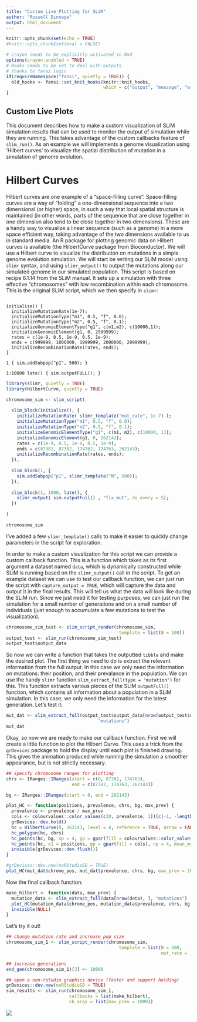 ```yaml
---
title: "Custom Live Plotting for SLiM"
author: "Russell Dinnage"
output: html_document
---
```


```r
knitr::opts_chunk$set(echo = TRUE)
#knitr::opts_chunk$set(eval = FALSE)
```

```r
# crayon needs to be explicitly activated in Rmd
options(crayon.enabled = TRUE)
# Hooks needs to be set to deal with outputs
# thanks to fansi logic
if(requireNamespace("fansi", quietly = TRUE)) {
  old_hooks <- fansi::set_knit_hooks(knitr::knit_hooks, 
                                     which = c("output", "message", "error"))
}
```

## Custom Live Plots

This document describes how to make a custom visualization of SLiM simulation results that can be used to monitor the output of simulation while they are running. This takes advantage of the custom callbacks feature of `slim_run()`. As an example we will implements a genome visualization using 'Hilbert  curves' to visualize the spatial distribution of mutation in a simulation of genome evolution.

# Hilbert Curves

Hilbert curves are one example of a "space-filling curve". Space-filling curves are a way of "folding" a one-dimensional sequence into a two dimensional (or higher) space, in such a way that local spatial structure is maintained (in other words, parts of the sequence that are close together in one dimension also tend to be close together in two dimensions). These are a handy way to visualize a linear sequence (such as a genome) in a more space efficient way, taking advantage of the two dimensions available to us in standard media. An R package for plotting genomic data on Hilbert curves is available (the HilbertCurve package from Bioconductor). We will use a Hilbert curve to visualize the distribution on mutations in a simple genome evolution simulation. We will start be writing our SLiM model using `slimr` syntax, and using `slimr_output()` to output the mutations along our simulated genome in our simulated population. This script is based on recipe 6.1.14 from the SLiM manual. It sets up a simulation with three effective "chromosomes" with low recombination within each chromosome. This is the original SLiM script, which we then specify in `slimr`:

```

initialize() {
  initializeMutationRate(1e-7);
  initializeMutationType("m1", 0.5, "f", 0.0);
  initializeMutationType("m2", 0.5, "f", 0.1);
  initializeGenomicElementType("g1", c(m1,m2), c(10000,1));
  initializeGenomicElement(g1, 0, 2999999);
  rates = c(1e-9, 0.5, 1e-9, 0.5, 1e-9);
  ends = c(999999, 1000000, 1999999, 2000000, 2999999);
  initializeRecombinationRate(rates, ends);
}

1 { sim.addSubpop("p1", 500); }

1:10000 late() { sim.outputFULL(); }

```

```r
library(slimr, quietly = TRUE)
library(HilbertCurve, quietly = TRUE)
```

```r

chromosome_sim <- slim_script(
  
  slim_block(initialize(), {
    initializeMutationRate( slimr_template("mut_rate", 1e-7) );
    initializeMutationType("m1", 0.5, "f", 0.0);
    initializeMutationType("m2", 0.5, "f", 0.1);
    initializeGenomicElementType("g1", c(m1, m2), c(10000, 1));
    initializeGenomicElement(g1, 0, 262142);
    rates = c(1e-9, 0.5, 1e-9, 0.5, 1e-9);
    ends = c(87381, 87382, 174762, 174763, 262143);
    initializeRecombinationRate(rates, ends);
  }),
  
  slim_block(1, {
    sim.addSubpop("p1", slimr_template("N", 500));
  }),
  
  slim_block(1, 1000, late(), {
    slimr_output( sim.outputFull() , "fix_mut", do_every = 5);
  })
  
)

chromosome_sim

```

I've added a few `slimr_template()` calls to make it easier to quickly change parameters in the script for exploration.

In order to make a custom visualization for this script we can provide a custom callback function. This is a function which takes as its first argument a dataset named `data`, which is dynamically constructed while SLiM is running based on the `slimr_output()` call in the script. To get an example dataset we can use to test our callback function, we can just run the script with `capture_output = TRUE`, which will capture the data and output it in the final results. This will tell us what the data will look like during the SLiM run. Since we just need it for testing purposes, we can just run the simulation for a small number of generations and on a small number of individuals (just enough to accumulate a few mutations to test the visualization).

```r
chromosome_sim_test <- slim_script_render(chromosome_sim,
                                           template = list(N = 100))
output_test <- slim_run(chromosome_sim_test)
output_test$output_data
```

So now we can write a function that takes the outputted `tibble` and make the desired plot. The first thing we need to do is extract the relevant information from the full output. In this case we only need the information on mutations: their position, and their prevalance in the population. We can use the handy `slimr` function `slim_extract_full(type = "mutation")` for this. This function extracts various pieces of the SLiM `outputFull()` function, which contains all information about a population in a SLiM simulation. In this case, we only need the information for the latest generation. Let's test it:

```r
mut_dat <- slim_extract_full(output_test$output_data[nrow(output_test$output_data), ],
                                   "mutations")
mut_dat
```

Okay, so now we are ready to make our callback function. First we will create a little function to plot the Hilbert Curve. This uses a trick from the `grDevices` package to hold the display until each plot is finished drawing. This gives the animation produced while running the simulation a smoother appearance, but is not strictly necessary.

```r
## specify chromosome ranges for plotting
chrs <- IRanges::IRanges(start = c(0, 87382, 174763),
                         end = c(87382, 174763, 262143))

bg <- IRanges::IRanges(start = 0, end = 262143)

plot_HC <- function(positions, prevalence, chrs, bg, max_prev) {
  prevalence <- prevalence / max_prev
  cols <- colourvalues::color_values(c(0, prevalence, 1))[c(-1, -length(prevalence))]
  grDevices::dev.hold()
  hc = HilbertCurve(0, 262143, level = 4, reference = TRUE, arrow = FALSE)
  hc_polygon(hc, chrs)
  hc_points(hc, bg, np = 4, gp = gpar(fill = colourvalues::color_values(0)))
  hc_points(hc, x1 = positions, gp = gpar(fill = cols), np = 4, mean_mode = "weighted")
  invisible(grDevices::dev.flush())
}

#grDevices::dev.new(noRStudioGD = TRUE)
plot_HC(mut_dat$chrome_pos, mut_dat$prevalence, chrs, bg, max_prev = 200)

```

Now the final callback function:

```r
make_hilbert <- function(data, max_prev) {
  mutation_data <- slim_extract_full(data[nrow(data), ], "mutations")
  plot_HC(mutation_data$chrome_pos, mutation_data$prevalence, chrs, bg, max_prev)
  invisible(NULL)
}
```

Let's try it out!

```r
## change mutation rate and increase pop size
chromosome_sim_1 <- slim_script_render(chromosome_sim,
                                           template = list(N = 500,
                                                           mut_rate = 1e-6))

## increase generations
end_gen(chromosome_sim_1)[3] <- 10000

## open a non-rstudio graphics device (faster and support holding)
grDevices::dev.new(noRStudioGD = TRUE)
sim_results <- slim_run(chromosome_sim_1, 
                        callbacks = list(make_hilbert), 
                        cb_args = list(max_prev = 1000))

```

![](figures/HC_callback_vis_demo.gif)

